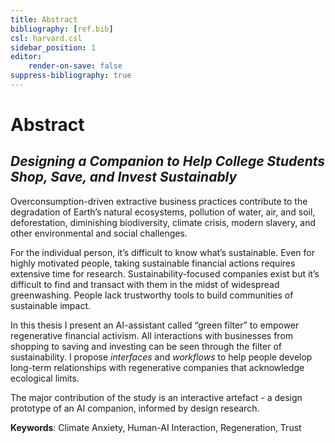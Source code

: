 ```yaml
---
title: Abstract
bibliography: [ref.bib]
csl: harvard.csl
sidebar_position: 1
editor:
    render-on-save: false
suppress-bibliography: true
---
```


# Abstract

## *Designing a Companion to Help College Students Shop, Save, and Invest Sustainably*

Overconsumption-driven extractive business practices contribute to the degradation of Earth's natural ecosystems, pollution of water, air, and soil, deforestation, diminishing biodiversity, climate crisis, modern slavery, and other environmental and social challenges.

For the individual person, it's difficult to know what's sustainable. Even for highly motivated people, taking sustainable financial actions requires extensive time for research. Sustainability-focused companies exist but it's difficult to find and transact with them in the midst of widespread greenwashing. People lack trustworthy tools to build communities of sustainable impact.

In this thesis I present an AI-assistant called "green filter" to empower regenerative financial activism. All interactions with businesses from shopping to saving and investing can be seen through the filter of sustainability. I propose *interfaces* and *workflows* to help people develop long-term relationships with regenerative companies that acknowledge ecological limits.

The major contribution of the study is an interactive artefact - a design prototype of an AI companion, informed by design research.

**Keywords**: Climate Anxiety, Human-AI Interaction, Regeneration, Trust